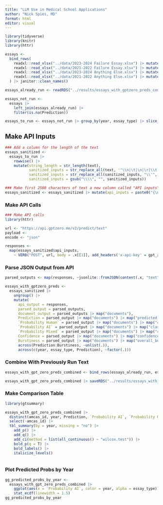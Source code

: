 ```yaml
---
title: "LLM Use in Medical School Applications"
author: "Nick Spies, MD"
format: html
editor: visual
---
```


```r

library(tidyverse)
library(knitr)
library(httr)

essays <- 
  bind_rows(
    readxl::read_xlsx("../data/2023-2024 Failure Essay.xlsx") |> mutate(year = "2024"),
    readxl::read_xlsx("../data/2021-2022 Failure Essay.xlsx") |> mutate(year = "2022"),
    readxl::read_xlsx("../data/2023-2024 Anything Else.xlsx") |> mutate(year = "2024"),
    readxl::read_xlsx("../data/2021-2022 Anything Else.xlsx") |> mutate(year = "2022")
  ) |> janitor::clean_names()

essays_already_run <- readRDS("../results/essays_with_gptzero_preds_combined.rds")

essays_not_run <- 
  essays |> 
    left_join(essays_already_run) |> 
    filter(is.na(Prediction))

essays_to_run <- essays_not_run |> group_by(year, essay_type) |> slice_head(n = 900)

```

## Make API Inputs

```r

### Add a column for the length of the text
essays_sanitized <- 
  essays_to_run |> 
    rowwise() |> 
    mutate(string_length = str_length(text), 
           sanitized_inputs = str_replace_all(text, '"\\n|\t|\n|\r|\\t|\\r|\\"|\\(|\\)|\\!|\\|\\\'"', " "),
           sanitized_inputs = str_replace_all(sanitized_inputs, "\\'", ""), 
           sanitized_inputs = gsub("\\\\", "", sanitized_inputs))

### Make first 2500 characters of text a new column called "API inputs"
essays_sanitized <- essays_sanitized |> mutate(api_inputs = paste0("{\n  \"document\": \"", str_sub(sanitized_inputs, 1, max(string_length, 500)), '",\n  \"version\": \"2024-01-09\",\n  \"multilingual\": false\n}'))

```

### Make API Calls

```r

### Make API calls
library(httr)

url <- "https://api.gptzero.me/v2/predict/text"
payload <- 
encode <- "json"

responses <- 
  map(essays_sanitized$api_inputs, 
    ~ VERB("POST", url, body = .x[[1]], add_headers('x-api-key' = gpt_zero_api_key), content_type("application/json"), accept("application/json"), encode = encode))

```

### Parse JSON Output from API

```r

parsed_outputs <- map(responses, ~jsonlite::fromJSON(content(.x, "text")))

essays_with_gptzero_preds <- 
  essays_sanitized |> 
    ungroup() |>
    mutate(
      api_output = responses, 
      parsed_output = parsed_outputs, 
      document_output = parsed_outputs |> map("documents"), 
      Prediction = parsed_output |> map("documents") |> map("predicted_class"),
      `Probability Human` = parsed_output |> map("documents") |> map("class_probabilities") |> map("human"),
      `Probability AI` = parsed_output |> map("documents") |> map("class_probabilities") |> map("ai"),
      `Probability Mixed` = parsed_output |> map("documents") |> map("class_probabilities") |> map("mixed"),
      Confidence = parsed_output |> map("documents") |> map("confidence_score"),
      Burstiness = parsed_output |> map("documents") |> map("overall_burstiness"),
      across(Prediction:Burstiness, ~unlist(.)), 
      across(c(year, essay_type, Prediction), ~factor(.))) 

```

### Combine With Previously Run Text

```r

essays_with_gpt_zero_preds_combined <- bind_rows(essays_already_run, essays_with_gptzero_preds)

essays_with_gpt_zero_preds_combined |> saveRDS("../results/essays_with_gptzero_preds_combined.rds")

```

### Make Comparison Table

```r

library(gtsummary)

essays_with_gpt_zero_preds_combined |> 
  distinct(amcas_id, year, Prediction, `Probability AI`, `Probability Human`, Confidence, Burstiness) |>
  select(-amcas_id) |>
  tbl_summary(by = year, missing = "no") |> 
    add_p() |>
    add_q() |>
    add_ci(method = list(all_continuous() ~ "wilcox.test")) |> 
    bold_p(q = T) |> 
    bold_labels() |>
    italicize_levels()



```

### Plot Predicted Probs by Year

```r

gg_predicted_probs_by_year <- 
  essays_with_gpt_zero_preds_combined |> 
    ggplot(aes(x = `Probability AI`, color = year, alpha = essay_type)) + 
    stat_ecdf(linewidth = 1.5)
gg_predicted_probs_by_year

```
